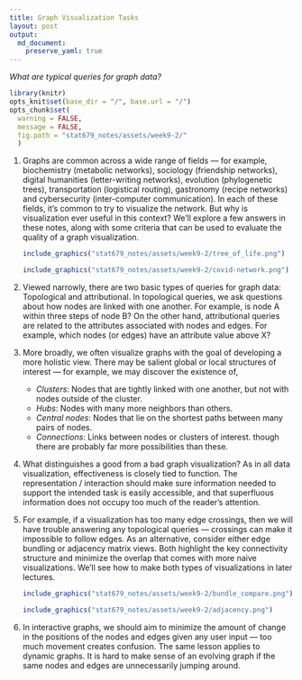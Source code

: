 ```yaml
---
title: Graph Visualization Tasks
layout: post
output: 
  md_document:
    preserve_yaml: true
---
```


_What are typical queries for graph data?_

```r
library(knitr)
opts_knit$set(base_dir = "/", base.url = "/")
opts_chunk$set(
  warning = FALSE, 
  message = FALSE,
  fig.path = "stat679_notes/assets/week9-2/"
  )
```

1. Graphs are common across a wide range of fields — for example, biochemistry
(metabolic networks), sociology (friendship networks), digital humanities
(letter-writing networks), evolution (phylogenetic trees), transportation
(logistical routing), gastronomy (recipe networks) and cybersecurity
(inter-computer communication). In each of these fields, it’s common to try to
visualize the network. But why is visualization ever useful in this context?
We’ll explore a few answers in these notes, along with some criteria that can be
used to evaluate the quality of a graph visualization.

    ```r
    include_graphics("stat679_notes/assets/week9-2/tree_of_life.png")
    ```

    ```r
    include_graphics("stat679_notes/assets/week9-2/covid-network.png")
    ```
  
1. Viewed narrowly, there are two basic types of queries for graph data:
Topological and attributional. In topological queries, we ask questions about
how nodes are linked with one another. For example, is node A within three steps
of node B? On the other hand, attributional queries are related to the
attributes associated with nodes and edges. For example, which nodes (or edges)
have an attribute value above X?

1. More broadly, we often visualize graphs with the goal of developing a more
holistic view. There may be salient global or local structures of interest — for
example, we may discover the existence of,
  
  	* *Clusters*: Nodes that are tightly linked with one another, but not with nodes outside of the cluster.
  	* *Hubs*: Nodes with many more neighbors than others.
  	* *Central nodes*: Nodes that lie on the shortest paths between many pairs of nodes.
  	* *Connections*: Links between nodes or clusters of interest.
	though there are probably far more possibilities than these.
	
1. What distinguishes a good from a bad graph visualization? As in all data
visualization, effectiveness is closely tied to function. The representation /
interaction should make sure information needed to support the intended task is
easily accessible, and that superfluous information does not occupy too much of
the reader’s attention.

1. For example, if a visualization has too many edge crossings, then we will
have trouble answering any topological queries — crossings can make it
impossible to follow edges. As an alternative, consider either edge bundling or
adjacency matrix views. Both highlight the key connectivity structure and
minimize the overlap that comes with more naive visualizations. We’ll see how to
make both types of visualizations in later lectures.

    ```r
    include_graphics("stat679_notes/assets/week9-2/bundle_compare.png")
    ```
    
    ```r
    include_graphics("stat679_notes/assets/week9-2/adjacency.png")
    ```

1. In interactive graphs, we should aim to minimize the amount of change in the
positions of the nodes and edges given any user input — too much movement
creates confusion. The same lesson applies to dynamic graphs. It is hard to make
sense of an evolving graph if the same nodes and edges are unnecessarily jumping
around.
